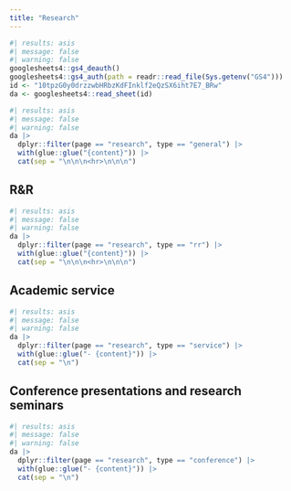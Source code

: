 ```yaml
---
title: "Research"
---
```


```r
#| results: asis
#| message: false
#| warning: false
googlesheets4::gs4_deauth()
googlesheets4::gs4_auth(path = readr::read_file(Sys.getenv("GS4")))
id <- "10tpzG0y0drzzwbHRbzKdFInklf2eQzSX6iht7E7_BRw"
da <- googlesheets4::read_sheet(id)
```

```r
#| results: asis
#| message: false
#| warning: false
da |> 
  dplyr::filter(page == "research", type == "general") |> 
  with(glue::glue("{content}")) |> 
  cat(sep = "\n\n\n<hr>\n\n\n")
```

## R&R

```r
#| results: asis
#| message: false
#| warning: false
da |> 
  dplyr::filter(page == "research", type == "rr") |> 
  with(glue::glue("{content}")) |> 
  cat(sep = "\n\n\n<hr>\n\n\n")
```

## Academic service

```r
#| results: asis
#| message: false
#| warning: false
da |> 
  dplyr::filter(page == "research", type == "service") |> 
  with(glue::glue("- {content}")) |> 
  cat(sep = "\n")
```


## Conference presentations and research seminars

```r
#| results: asis
#| message: false
#| warning: false
da |> 
  dplyr::filter(page == "research", type == "conference") |> 
  with(glue::glue("- {content}")) |> 
  cat(sep = "\n")
```